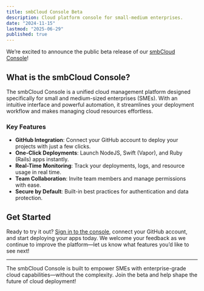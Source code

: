 ```yaml
---
title: smbCloud Console Beta
description: Cloud platform console for small-medium enterprises.
date: "2024-11-15"
lastmod: "2025-06-29"
published: true
---
```


We’re excited to announce the public beta release of our [smbCloud Console](https://console.smbcloud.xyz)!

## What is the smbCloud Console?

The smbCloud Console is a unified cloud management platform designed specifically for small and medium-sized enterprises (SMEs). With an intuitive interface and powerful automation, it streamlines your deployment workflow and makes managing cloud resources effortless.

### Key Features

- **GitHub Integration**: Connect your GitHub account to deploy your projects with just a few clicks.
- **One-Click Deployments**: Launch NodeJS, Swift (Vapor), and Ruby (Rails) apps instantly.
- **Real-Time Monitoring**: Track your deployments, logs, and resource usage in real time.
- **Team Collaboration**: Invite team members and manage permissions with ease.
- **Secure by Default**: Built-in best practices for authentication and data protection.

## Get Started

Ready to try it out? [Sign in to the console](https://console.smbcloud.xyz), connect your GitHub account, and start deploying your apps today. We welcome your feedback as we continue to improve the platform—let us know what features you’d like to see next!

---

The smbCloud Console is built to empower SMEs with enterprise-grade cloud capabilities—without the complexity. Join the beta and help shape the future of cloud deployment!